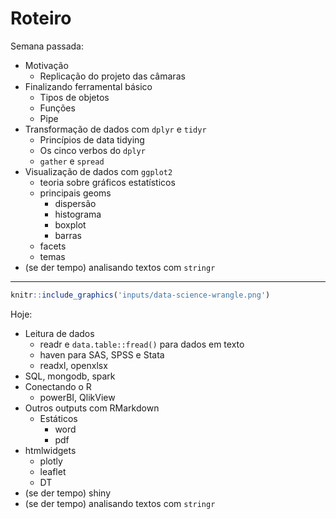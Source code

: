 # Roteiro

Semana passada:

- Motivação
    - Replicação do projeto das câmaras
- Finalizando ferramental básico
    - Tipos de objetos
    - Funções
    - Pipe
- Transformação de dados com `dplyr` e `tidyr`
    - Princípios de data tidying
    - Os cinco verbos do `dplyr`
    - `gather` e `spread`
- Visualização de dados com `ggplot2`
    - teoria sobre gráficos estatísticos
    - principais geoms
        - dispersão
        - histograma
        - boxplot
        - barras
    - facets
    - temas
- (se der tempo) analisando textos com `stringr`

--------------------------------------------------

```r
knitr::include_graphics('inputs/data-science-wrangle.png')
```

Hoje:

- Leitura de dados
    - readr e `data.table::fread()` para dados em texto
    - haven para SAS, SPSS e Stata
    - readxl, openxlsx
- SQL, mongodb, spark
- Conectando o R
    - powerBI, QlikView
- Outros outputs com RMarkdown
    - Estáticos
        - word
        - pdf
- htmlwidgets
    - plotly
    - leaflet
    - DT
- (se der tempo) shiny
- (se der tempo) analisando textos com `stringr`

